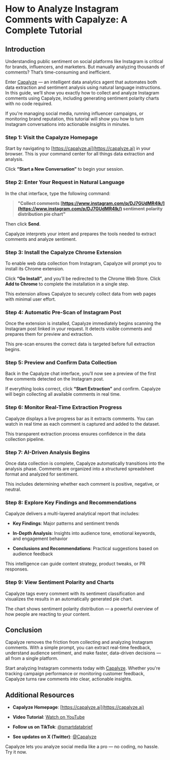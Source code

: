 # How to Analyze Instagram Comments with Capalyze: A Complete Tutorial

## Introduction

Understanding public sentiment on social platforms like Instagram is critical for brands, influencers, and marketers. But manually analyzing thousands of comments? That’s time-consuming and inefficient.

Enter [Capalyze](https://capalyze.ai) — an intelligent data analytics agent that automates both data extraction and sentiment analysis using natural language instructions. In this guide, we’ll show you exactly how to collect and analyze Instagram comments using Capalyze, including generating sentiment polarity charts with no code required.

If you're managing social media, running influencer campaigns, or monitoring brand reputation, this tutorial will show you how to turn Instagram conversations into actionable insights in minutes.

### Step 1: Visit the Capalyze Homepage

Start by navigating to [https://capalyze.ai](https://capalyze.ai) in your browser. This is your command center for all things data extraction and analysis.

Click **“Start a New Conversation”** to begin your session.


### Step 2: Enter Your Request in Natural Language

In the chat interface, type the following command:

> **"Collect comments [https://www.instagram.com/p/DJ7GUdMR4lk/](https://www.instagram.com/p/DJ7GUdMR4lk/) sentiment polarity distribution pie chart"**

Then click **Send**.

Capalyze interprets your intent and prepares the tools needed to extract comments and analyze sentiment.

### Step 3: Install the Capalyze Chrome Extension

To enable web data collection from Instagram, Capalyze will prompt you to install its Chrome extension.

Click **“Go Install”**, and you’ll be redirected to the Chrome Web Store. Click **Add to Chrome** to complete the installation in a single step.

This extension allows Capalyze to securely collect data from web pages with minimal user effort.


### Step 4: Automatic Pre-Scan of Instagram Post

Once the extension is installed, Capalyze immediately begins scanning the Instagram post linked in your request. It detects visible comments and prepares them for preview and extraction.

This pre-scan ensures the correct data is targeted before full extraction begins.


### Step 5: Preview and Confirm Data Collection

Back in the Capalyze chat interface, you’ll now see a preview of the first few comments detected on the Instagram post.

If everything looks correct, click **“Start Extraction”** and confirm. Capalyze will begin collecting all available comments in real time.


### Step 6: Monitor Real-Time Extraction Progress

Capalyze displays a live progress bar as it extracts comments. You can watch in real time as each comment is captured and added to the dataset.

This transparent extraction process ensures confidence in the data collection pipeline.


### Step 7: AI-Driven Analysis Begins

Once data collection is complete, Capalyze automatically transitions into the analysis phase. Comments are organized into a structured spreadsheet format and analyzed for sentiment.

This includes determining whether each comment is positive, negative, or neutral.

### Step 8: Explore Key Findings and Recommendations

Capalyze delivers a multi-layered analytical report that includes:

* **Key Findings**: Major patterns and sentiment trends
    
* **In-Depth Analysis**: Insights into audience tone, emotional keywords, and engagement behavior
    
* **Conclusions and Recommendations**: Practical suggestions based on audience feedback
    

This intelligence can guide content strategy, product tweaks, or PR responses.


### Step 9: View Sentiment Polarity and Charts

Capalyze tags every comment with its sentiment classification and visualizes the results in an automatically generated pie chart.

The chart shows sentiment polarity distribution — a powerful overview of how people are reacting to your content.


## Conclusion

Capalyze removes the friction from collecting and analyzing Instagram comments. With a simple prompt, you can extract real-time feedback, understand audience sentiment, and make faster, data-driven decisions — all from a single platform.

Start analyzing Instagram comments today with [Capalyze](https://capalyze.ai). Whether you're tracking campaign performance or monitoring customer feedback, Capalyze turns raw comments into clear, actionable insights.


## Additional Resources

* **Capalyze Homepage**: [https://capalyze.ai](https://capalyze.ai)
    
* **Video Tutorial**: [Watch on YouTube](https://www.youtube.com/watch?v=H43p352xT1M)
    
* **Follow us on TikTok**: [@smartdatabrief](https://www.tiktok.com/@smartdatabrief/video/7512806334165683487)
    
* **See updates on X (Twitter)**: [@Capalyze](https://x.com/Capalyze/status/1930953659409735764)
    

Capalyze lets you analyze social media like a pro — no coding, no hassle. Try it now.